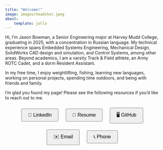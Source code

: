 ```yaml
---
title: "Welcome!"
image: images/headshot.jpeg
about:
    template: jolla
---
```


Hi, I’m Jason Bowman, a Senior Engineering major at Harvey Mudd College, graduating in 2025, with a concentration in Russian language. My technical experience spans Embedded Systems Engineering, Mechanical Design, SolidWorks CAD design and simulation, and Control Systems, among other areas. Beyond academics, I am a varsity Track & Field athlete, an Army ROTC Cadet, and a dorm Resident Assistant.

In my free time, I enjoy weightlifting, fishing, learning new languages, working on personal projects, spending time outdoors, and being with friends and family.

I’m glad you found my page! Please see the following resources if you’d like to reach out to me.

<div style="text-align: center;">
  <a href="https://www.linkedin.com/in/jasonbbowman/" target="_blank" style="text-decoration: none;">
    <button style="margin: 10px; padding: 10px 20px; font-size: 16px; cursor: pointer;">
      🔗 LinkedIn
    </button>
  </a>
  <a href="https://drive.google.com/file/d/1mEfJgMeUG4NMKEZRTSkJOuq9oFlL1GmU/view?usp=sharing" target="_blank" style="text-decoration: none;">
    <button style="margin: 10px; padding: 10px 20px; font-size: 16px; cursor: pointer;">
      📄 Resume
    </button>
  </a>
  <a href="https://github.com/jasonbowman55" target="_blank" style="text-decoration: none;">
    <button style="margin: 10px; padding: 10px 20px; font-size: 16px; cursor: pointer;">
      🖥️ GitHub
    </button>
  </a>
  <a href="mailto:jbowman@hmc.edu" target="_blank" style="text-decoration: none;">
    <button style="margin: 10px; padding: 10px 20px; font-size: 16px; cursor: pointer;">
      ✉️ Email
    </button>
  </a>
  <a href="tel:+19712676838" target="_blank" style="text-decoration: none;">
    <button style="margin: 10px; padding: 10px 20px; font-size: 16px; cursor: pointer;">
      📞 Phone
    </button>
  </a>
</div>
